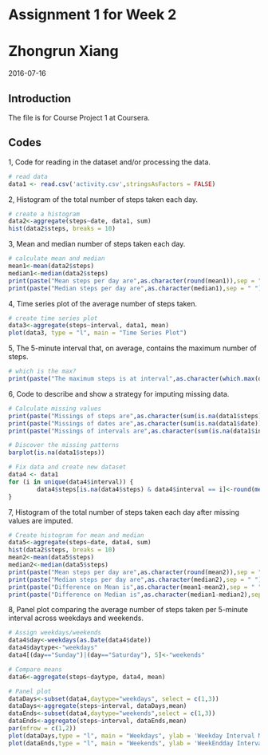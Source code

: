 Assignment 1 for Week 2
=======================================

# Zhongrun Xiang
2016-07-16

## Introduction
The file is for Course Project 1 at Coursera.

## Codes

1, Code for reading in the dataset and/or processing the data.

```r
# read data
data1 <- read.csv('activity.csv',stringsAsFactors = FALSE)
```

2, Histogram of the total number of steps taken each day.

```r
# create a histogram
data2<-aggregate(steps~date, data1, sum)
hist(data2$steps, breaks = 10)
```

3, Mean and median number of steps taken each day.

```r
# calculate mean and median
mean1<-mean(data2$steps)
median1<-median(data2$steps)
print(paste("Mean steps per day are",as.character(round(mean1)),sep = " "))
print(paste("Median steps per day are",as.character(median1),sep = " "))
```

4, Time series plot of the average number of steps taken.
```r
# create time series plot
data3<-aggregate(steps~interval, data1, mean)
plot(data3, type = "l", main = "Time Series Plot")
```

5, The 5-minute interval that, on average, contains the maximum number of steps.
```r
# which is the max?
print(paste("The maximum steps is at interval",as.character(which.max(data3$steps)),sep = " "))

```

6, Code to describe and show a strategy for imputing missing data.

```r
# Calculate missing values
print(paste("Missings of steps are",as.character(sum(is.na(data1$steps))),sep = " "))
print(paste("Missings of dates are",as.character(sum(is.na(data1$date))),sep = " "))
print(paste("Missings of intervals are",as.character(sum(is.na(data1$interval))),sep = " "))

# Discover the missing patterns
barplot(is.na(data1$steps))

# Fix data and create new dataset
data4 <- data1
for (i in unique(data4$interval)) {
        data4$steps[is.na(data4$steps) & data4$interval == i]<-round(mean(data4$steps[data4$interval == i], na.rm = T))
}
```

7, Histogram of the total number of steps taken each day after missing values are imputed.

```r
# Create histogram for mean and median
data5<-aggregate(steps~date, data4, sum)
hist(data2$steps, breaks = 10)
mean2<-mean(data5$steps)
median2<-median(data5$steps)
print(paste("Mean steps per day are",as.character(round(mean2)),sep = " "))
print(paste("Median steps per day are",as.character(median2),sep = " "))
print(paste("Difference on Mean is",as.character(mean1-mean2),sep = " "))
print(paste("Difference on Median is",as.character(median1-median2),sep = " "))

```
8, Panel plot comparing the average number of steps taken per 5-minute interval across weekdays and weekends.

```r
# Assign weekdays/weekends
data4$day<-weekdays(as.Date(data4$date))
data4$daytype<-"weekdays"
data4[(day=="Sunday")|(day=="Saturday"), 5]<-"weekends"

# Compare means
data6<-aggregate(steps~daytype, data4, mean)

# Panel plot
dataDays<-subset(data4,daytype="weekdays", select = c(1,3))
dataDays<-aggregate(steps~interval, dataDays,mean)
dataEnds<-subset(data4,daytype="weekends",select = c(1,3))
dataEnds<-aggregate(steps~interval, dataEnds,mean)
par(mfrow = c(1,2))
plot(dataDays,type = "l", main = "Weekdays", ylab = 'Weekday Interval Means',xlab = 'Interval')
plot(dataEnds,type = "l", main = "Weekends", ylab = 'WeekEndday Interval Means', xlab = 'Interval')

```






